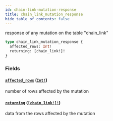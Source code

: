 ```yaml
---
id: chain-link-mutation-response
title: chain_link_mutation_response
hide_table_of_contents: false
---
```


response of any mutation on the table "chain_link"

```graphql
type chain_link_mutation_response {
  affected_rows: Int!
  returning: [chain_link!]!
}
```

### Fields

#### [`affected_rows`](#) ([`Int!`](../scalars/int))

number of rows affected by the mutation

#### [`returning`](#) ([`[chain_link!]!`](../objects/chain-link))

data from the rows affected by the mutation

